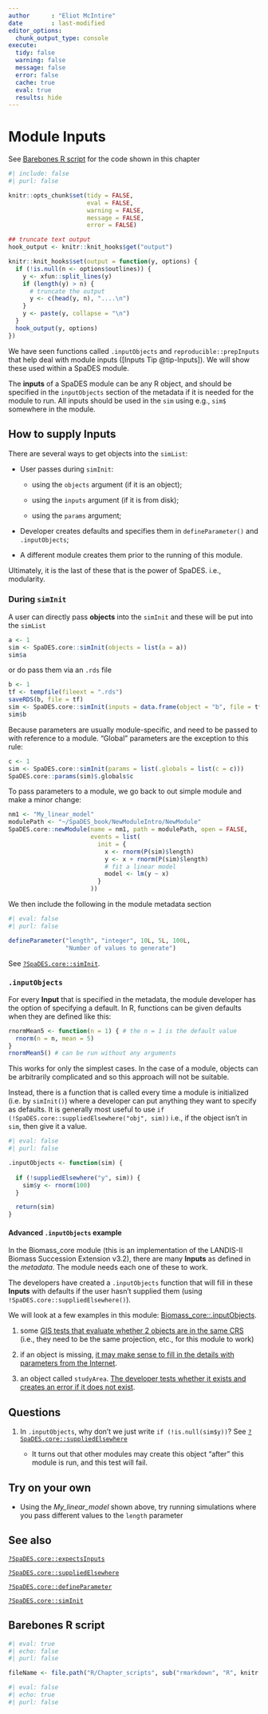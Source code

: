 ```yaml
---
author      : "Eliot McIntire"
date        : last-modified
editor_options:
  chunk_output_type: console
execute:
  tidy: false
  warning: false
  message: false
  error: false
  cache: true
  eval: true
  results: hide
---
```


# Module Inputs {#sec-moduleinputs}

::: {.callout-tip appearance="simple"}
See [Barebones R script] for the code shown in this chapter
:::

```r
#| include: false
#| purl: false

knitr::opts_chunk$set(tidy = FALSE, 
                      eval = FALSE,
                      warning = FALSE, 
                      message = FALSE, 
                      error = FALSE)

## truncate text output
hook_output <- knitr::knit_hooks$get("output")

knitr::knit_hooks$set(output = function(y, options) {
  if (!is.null(n <- options$outlines)) {
    y <- xfun::split_lines(y)
    if (length(y) > n) {
      # truncate the output
      y <- c(head(y, n), "....\n")
    }
    y <- paste(y, collapse = "\n")
  }
  hook_output(y, options)
})

```

We have seen functions called `.inputObjects` and
`reproducible::prepInputs` that help deal with module inputs ([Inputs
Tip @tip-Inputs]). We will show these used within a SpaDES module.

::: {#tip-Inputs .callout-tip}
The **inputs** of a SpaDES module can be any R object, and should be
specified in the `inputObjects` section of the metadata if it is needed
for the module to run. All inputs should be used in the `sim` using
e.g., `sim$` somewhere in the module.
:::

## How to supply **Inputs**

There are several ways to get objects into the `simList`:

-   User passes during `simInit`:
    
    -   using the `objects` argument (if it is an object);

    -   using the `inputs` argument (if it is from disk);

    -   using the `params` argument;

-   Developer creates defaults and specifies them in `defineParameter()` 
    and `.inputObjects`;

-   A different module creates them prior to the running of this module.

Ultimately, it is the last of these that is the power of SpaDES. i.e.,
modularity.

### During `simInit`

A user can directly pass **objects** into the `simInit` and these will
be put into the `simList`

```r
a <- 1
sim <- SpaDES.core::simInit(objects = list(a = a))
sim$a
```

or do pass them via an `.rds` file

```r
b <- 1
tf <- tempfile(fileext = ".rds")
saveRDS(b, file = tf)
sim <- SpaDES.core::simInit(inputs = data.frame(object = "b", file = tf))
sim$b
```

Because parameters are usually module-specific, and need to be passed to
with reference to a module. "Global" parameters are the exception to
this rule:

```r
c <- 1
sim <- SpaDES.core::simInit(params = list(.globals = list(c = c)))
SpaDES.core::params(sim)$.globals$c
```

To pass parameters to a module, we go back to out simple module and make
a minor change:

```r
nm1 <- "My_linear_model"
modulePath <- "~/SpaDES_book/NewModuleIntro/NewModule"
SpaDES.core::newModule(name = nm1, path = modulePath, open = FALSE,
                       events = list(
                         init = {
                           x <- rnorm(P(sim)$length)
                           y <- x + rnorm(P(sim)$length)
                           # fit a linear model
                           model <- lm(y ~ x)
                         }
                       ))
```

We then include the following in the module metadata section

```r
#| eval: false
#| purl: false

defineParameter("length", "integer", 10L, 5L, 100L,
                "Number of values to generate")
```

See
[`?SpaDES.core::simInit`](https://rdrr.io/cran/SpaDES.core/man/suppliedElsewhere.html).

### `.inputObjects`

For every **Input** that is specified in the metadata, the module
developer has the option of specifying a default. In R, functions can be
given defaults when they are defined like this:

```r
rnormMean5 <- function(n = 1) { # the n = 1 is the default value
  rnorm(n = n, mean = 5)
}
rnormMean5() # can be run without any arguments
```

This works for only the simplest cases. In the case of a module, objects
can be arbitrarily complicated and so this approach will not be
suitable.

Instead, there is a function that is called every time a module is
initialized (i.e. by `simInit()`) where a developer can put anything
they want to specify as defaults. It is generally most useful to use
`if (!SpaDES.core::suppliedElsewhere("obj", sim))` i.e., if the object
isn't in `sim`, then give it a value.

```r
#| eval: false
#| purl: false

.inputObjects <- function(sim) {
  
  if (!suppliedElsewhere("y", sim)) {
    sim$y <- rnorm(100)
  }

  return(sim)
}
```

#### Advanced `.inputObjects` example

In the Biomass_core module (this is an implementation of the LANDIS-II
Biomass Succession Extension v3.2), there are many **Inputs** as defined
in the *metadata*. The module needs each one of these to work.

The developers have created a `.inputObjects` function that will fill in
these **Inputs** with defaults if the user hasn't supplied them (using
`!SpaDES.core::suppliedElsewhere()`).

We will look at a few examples in this module:
[Biomass_core::.inputObjects](https://github.com/PredictiveEcology/Biomass_core/blob/d5c214b69f35e7a9f57c59ca7d08329b49328e86/Biomass_core.R#L1964).

1.  some [GIS tests that evaluate whether 2 objects are in the same
    CRS](https://github.com/PredictiveEcology/Biomass_core/blob/d5c214b69f35e7a9f57c59ca7d08329b49328e86/Biomass_core.R#L2052)
    (i.e., they need to be the same projection, etc., for this module to
    work)

2.  if an object is missing, [it may make sense to fill in the details
    with parameters from the
    Internet](https://github.com/PredictiveEcology/Biomass_core/blob/d5c214b69f35e7a9f57c59ca7d08329b49328e86/Biomass_core.R#L2066).

3.  an object called `studyArea`. [The developer tests whether it exists
    and creates an error if it does not
    exist](https://github.com/PredictiveEcology/Biomass_core/blob/d5c214b69f35e7a9f57c59ca7d08329b49328e86/Biomass_core.R#L1972).

## Questions

1.  In `.inputObjects`, why don't we just write `if (!is.null(sim$y))`?
    See
    [`?SpaDES.core::suppliedElsewhere`](https://rdrr.io/cran/SpaDES.core/man/suppliedElsewhere.html)

    -   It turns out that other modules may create this object "after"
        this module is run, and this test will fail.

## Try on your own

-   Using the *My_linear_model* shown above, try running simulations 
    where you pass different values to the  `length` parameter

## See also

[`?SpaDES.core::expectsInputs`](https://rdrr.io/cran/SpaDES.core/man/expectsInputs.html)

[`?SpaDES.core::suppliedElsewhere`](https://rdrr.io/cran/SpaDES.core/man/suppliedElsewhere.html)

[`?SpaDES.core::defineParameter`](https://rdrr.io/cran/SpaDES.core/man/defineParameter.html)

[`?SpaDES.core::simInit`](https://rdrr.io/cran/SpaDES.core/man/simInit.html)

## Barebones R script

```r
#| eval: true
#| echo: false
#| purl: false

fileName <- file.path("R/Chapter_scripts", sub("rmarkdown", "R", knitr::current_input()))
```

```r
#| eval: false
#| echo: true
#| purl: false

```
